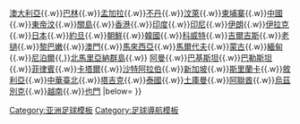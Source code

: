 {{Navbox
| name  = 亞洲足聯會員
| title = [[亞洲足聯]]會員
| list1 = [[阿富汗足球協會|阿富汗]]{{.w}}[[澳大利亞足球協會|澳大利亞]]{{.w}}[[巴林足球協會|巴林]]{{.w}}[[孟加拉足球協會|孟加拉]]{{.w}}[[不丹足球協會|不丹]]{{.w}}[[汶萊國家足球協會|汶萊]]{{.w}}[[柬埔寨足球協會|柬埔寨]]{{.w}}[[中國足球協會|中國]]{{.w}}[[東帝汶足球協會|東帝汶]]{{.w}}[[關島足球協會|關島]]{{.w}}[[香港足球總會|香港]]{{.w}}[[全印足球協會|印度]]{{.w}}[[印尼足球協會|印尼]]{{.w}}[[伊朗足球協會|伊朗]]{{.w}}[[伊拉克足球協會|伊拉克]]{{.w}}[[日本足球協會|日本]]{{.w}}[[約旦足球協會|約旦]]{{.w}}[[北韓足球協會|朝鮮]]{{.w}}[[韓國足球協會|韓國]]{{.w}}[[科威特足球協會|科威特]]{{.w}}[[吉爾吉斯斯坦足球協會|吉爾吉斯]]{{.w}}[[老撾足球協會|老撾]]{{.w}}[[黎巴嫩足球協會|黎巴嫩]]{{.w}}[[澳門足球總會|澳門]]{{.w}}[[馬來西亞足球協會|馬來西亞]]{{.w}}[[馬爾代夫足球協會|馬爾代夫]]{{.w}}[[蒙古足球協會|蒙古]]{{.w}}[[緬甸足球協會|緬甸]]{{.w}}[[尼泊爾足球協會|尼泊爾]]{{,}}[[北馬里亞納群島足球協會|北馬里亞納群島]]{{.w}} [[阿曼足球協會|阿曼]]{{.w}}[[巴基斯坦足球協會|巴基斯坦]]{{.w}}[[巴勒斯坦足球協會|巴勒斯坦]]{{.w}}[[菲律賓足球協會|菲律賓]]{{.w}}[[卡達足球協會|卡塔爾]]{{.w}}[[沙特阿拉伯足球協會|沙特阿拉伯]]{{.w}}[[新加坡足球協會|新加坡]]{{.w}}[[斯里蘭卡足球協會|斯里蘭卡]]{{.w}}[[敘利亞足球協會|敘利亞]]{{.w}}[[中華民國足球協會|中華臺北]]{{.w}}[[塔吉克足球協會|塔吉克]]{{.w}}[[泰國足球協會|泰國]]{{.w}}[[土庫曼斯坦足球協會|土庫曼]]{{.w}}[[阿拉伯聯合酋長國足球協會|阿聯酋]]{{.w}}[[乌兹别克斯坦足球协会|烏茲別克]]{{.w}}[[越南足球協會|越南]]{{.w}}[[也門足球協會|也門]]
|below=
}}<noinclude>
[[Category:亚洲足球模板]]
[[Category:足球導航模板]]
</noinclude>